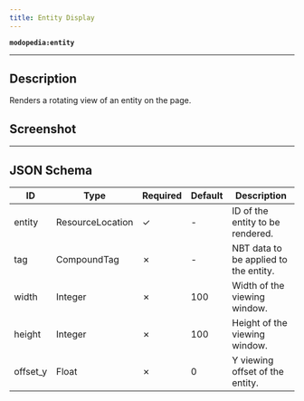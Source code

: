 ```yaml
---
title: Entity Display
---
```

**`modopedia:entity`**

---

## Description
Renders a rotating view of an entity on the page.

## Screenshot
<Asset location="modopedia:page_components/entity" width={580} height={364} />

---

## JSON Schema
| ID       | Type             | Required | Default | Description                           |
|----------|------------------|----------|---------|---------------------------------------|
| entity   | ResourceLocation | &check;  | -       | ID of the entity to be rendered.      |
| tag      | CompoundTag      | &cross;  | -       | NBT data to be applied to the entity. |
| width    | Integer          | &cross;  | 100     | Width of the viewing window.          |
| height   | Integer          | &cross;  | 100     | Height of the viewing window.         |
| offset_y | Float            | &cross;  | 0       | Y viewing offset of the entity.       |